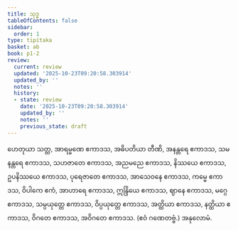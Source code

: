 ```yaml
---
title: သုဒ္ဓ
tableOfContents: false
sidebar:
  order: 1
type: tipitaka
basket: ab
book: p1-2
review:
  current: review
  updated: '2025-10-23T09:20:58.303914'
  updated_by: ''
  notes: ''
  history:
  - state: review
    date: '2025-10-23T09:20:58.303914'
    updated_by: ''
    notes: ''
    previous_state: draft
---
```



<ReviewStatus review={frontmatter.review} showDetails={true} />

<HypothesisAnnotation frontmatter={frontmatter} />

<DynamicBreadcrumb />

<Division number="69" book="p1-2" e="ch" v="37" p="210">

<Paragraph number="1255" book="p1-2">
ဟေတုယာ သတ္တ, အာရမ္မဏေ ဧကာဒသ, အဓိပတိယာ တီဏိ, အနန္တရေ ဧကာဒသ, သမနန္တရေ ဧကာဒသ, သဟဇာတေ ဧကာဒသ, အညမညေ ဧကာဒသ, နိဿယေ ဧကာဒသ, ဥပနိဿယေ ဧကာဒသ, ပုရေဇာတေ ဧကာဒသ, အာသေဝနေ ဧကာဒသ, ကမ္မေ ဧကာဒသ, ဝိပါကေ ဧကံ, အာဟာရေ ဧကာဒသ, ဣန္ဒြိယေ ဧကာဒသ, ဈာနေ ဧကာဒသ, မဂ္ဂေ ဧကာဒသ, သမ္ပယုတ္တေ ဧကာဒသ, ဝိပ္ပယုတ္တေ ဧကာဒသ, အတ္ထိယာ ဧကာဒသ, နတ္ထိယာ ဧကာဒသ, ဝိဂတေ ဧကာဒသ, အဝိဂတေ ဧကာဒသ. (ဧဝံ ဂဏေတဗ္ဗံ.)

</Paragraph>
</Division>

<Paragraph number="1256" type="center" book="p1-2">
အနုလောမံ.
</Paragraph>